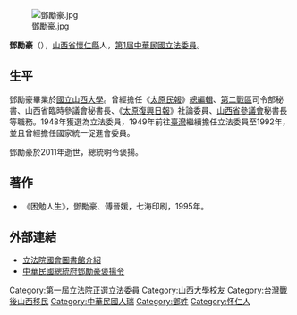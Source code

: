 [[File:鄧勵豪.jpg|thumb]]

'''鄧勵豪'''（{{bd|1911年||2011年|11月6日|}}），[[山西省|山西省]][[懷仁縣|懷仁縣]]人，[[第1屆中華民國立法委員名單|第1屆中華民國立法委員]]。

==生平==
鄧勵豪畢業於[[國立山西大學|國立山西大學]]。曾經擔任《[[太原民報|太原民報]]》[[總編輯|總編輯]]、[[第二戰區|第二戰區]]司令部秘書、山西省臨時參議會秘書長、《[[太原復興日報|太原復興日報]]》社論委員、[[山西省參議會|山西省參議會]]秘書長等職務。1948年獲選為立法委員，1949年前往[[臺灣|臺灣]]繼續擔任立法委員至1992年，並且曾經擔任國家統一促進會委員。

鄧勵豪於2011年逝世，總統明令褒揚。

{{quote|總統令 <br />
立法院前立法委員鄧勵豪，槃才達識，耿介端方。少歲失怙困頓，矢志淬勉向學，卒業國立山西大學文學院，英姿勃發，早擅高華。歷任週報主編、太原民報總編輯、第二戰區司令長官司令部秘書、中央憲兵學校山西分校政治部主任暨山西省參議會秘書長等職，潛心新聞事務，直聲品評時政；迭辦基層組織會議，強化思想教育信念，諍言建白，敬業不遷；勤攄獻替，參佐樞要。抗日期間，奮身死守黃河東隅，確保陪都重慶安全，四郊多壘，抒忠赴義；貞固悃誠，板蕩堅毅。來臺後，於第一屆立法委員任內，殫精地政、外交委員會，眷懷國際外交情勢發展，力促土地政策依序實施，讜論翕然，遠猷周至；洞中肯綮，通觀全局。復膺聘國家統一促進會委員，老驥伏櫪，意在金甌。綜其生平，組訓教戰，作禦敵戡亂之前驅；懋業嘉猷，作保國利民之先軫，前緒遺風，矩範昭垂。遽聞期頤殂謝，悼惜彌深，應予明令褒揚，用示政府篤念耆賢之至意。<br />
}}

==著作==
*《困勉人生》，鄧勵豪、傅晉媛，七海印刷，1995年。

==外部連結==
*[http://npl.ly.gov.tw/do/www/commissionerInfo?id=281&expireBack=01&expire=01&act=exp&orderBy=name&nameOrder=true&eleDisOrder=false 立法院國會圖書館介紹]
*[http://www.president.gov.tw/Default.aspx?tabid=131&itemid=26089 中華民國總統府鄧勵豪褒揚令] {{Wayback|url=http://www.president.gov.tw/Default.aspx?tabid=131&itemid=26089 |date=20190503175036 }}

{{第1屆中華民國立法委員名單 (全面改選前)}}
{{DEFAULTSORT:D}}
[[Category:第一屆立法院正選立法委員|Category:第一屆立法院正選立法委員]]
[[Category:山西大學校友|Category:山西大學校友]]
[[Category:台灣戰後山西移民|Category:台灣戰後山西移民]]
[[Category:中華民國人瑞|Category:中華民國人瑞]]
[[Category:鄧姓|Category:鄧姓]]
[[Category:怀仁人|Category:怀仁人]]